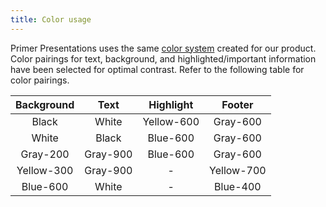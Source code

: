 ```yaml
---
title: Color usage
---
```



Primer Presentations uses the same [color system](https://primer.style/css/support/color-system) created for our product. Color pairings for text, background, and highlighted/important information have been selected for optimal contrast. Refer to the following table for color pairings.

| Background |   Text   | Highlight  |   Footer   |
| :--------: | :------: | :--------: | :--------: |
|   Black    |  White   | Yellow-600 |  Gray-600  |
|   White    |  Black   |  Blue-600  |  Gray-600  |
|  Gray-200  | Gray-900 |  Blue-600  |  Gray-600  |
| Yellow-300 | Gray-900 |     -      | Yellow-700 |
|  Blue-600  |  White   |     -      |  Blue-400  |
